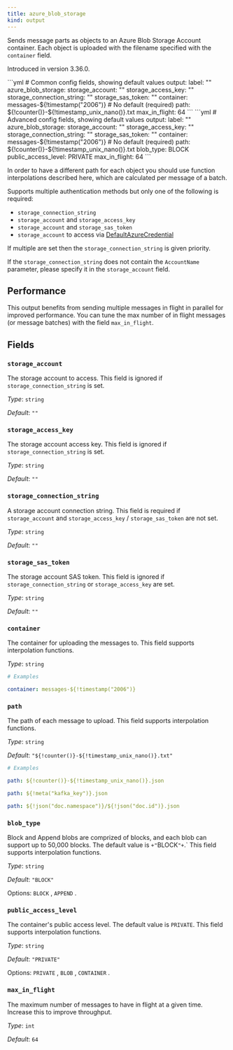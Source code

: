 ```yaml
---
title: azure_blob_storage
kind: output
---
```


Sends message parts as objects to an Azure Blob Storage Account container. Each object is uploaded with the filename specified with the `container` field.

Introduced in version 3.36.0.


<Tabs>
<TabItem label="Common">
```yml
# Common config fields, showing default values
output:
  label: ""
  azure_blob_storage:
    storage_account: ""
    storage_access_key: ""
    storage_connection_string: ""
    storage_sas_token: ""
    container: messages-${!timestamp("2006")} # No default (required)
    path: ${!counter()}-${!timestamp_unix_nano()}.txt
    max_in_flight: 64
```
</TabItem>
<TabItem label="Advanced">
```yml
# Advanced config fields, showing default values
output:
  label: ""
  azure_blob_storage:
    storage_account: ""
    storage_access_key: ""
    storage_connection_string: ""
    storage_sas_token: ""
    container: messages-${!timestamp("2006")} # No default (required)
    path: ${!counter()}-${!timestamp_unix_nano()}.txt
    blob_type: BLOCK
    public_access_level: PRIVATE
    max_in_flight: 64
```
</TabItem>
</Tabs>

In order to have a different path for each object you should use function
interpolations described here, which are
calculated per message of a batch.

Supports multiple authentication methods but only one of the following is required:

- `storage_connection_string`
- `storage_account` and `storage_access_key`
- `storage_account` and `storage_sas_token`
- `storage_account` to access via [DefaultAzureCredential](https://pkg.go.dev/github.com/Azure/azure-sdk-for-go/sdk/azidentity#DefaultAzureCredential)

If multiple are set then the `storage_connection_string` is given priority.

If the `storage_connection_string` does not contain the `AccountName` parameter, please specify it in the
`storage_account` field.

## Performance

This output benefits from sending multiple messages in flight in parallel for improved performance. You can tune the max number of in flight messages (or message batches) with the field `max_in_flight`.

## Fields

### `storage_account`

The storage account to access. This field is ignored if `storage_connection_string` is set.


*Type*: `string`

*Default*: `""`

### `storage_access_key`

The storage account access key. This field is ignored if `storage_connection_string` is set.


*Type*: `string`

*Default*: `""`

### `storage_connection_string`

A storage account connection string. This field is required if `storage_account` and `storage_access_key` / `storage_sas_token` are not set.


*Type*: `string`

*Default*: `""`

### `storage_sas_token`

The storage account SAS token. This field is ignored if `storage_connection_string` or `storage_access_key` are set.


*Type*: `string`

*Default*: `""`

### `container`

The container for uploading the messages to.
This field supports interpolation functions.


*Type*: `string`


```yml
# Examples

container: messages-${!timestamp("2006")}
```

### `path`

The path of each message to upload.
This field supports interpolation functions.


*Type*: `string`

*Default*: `"${!counter()}-${!timestamp_unix_nano()}.txt"`

```yml
# Examples

path: ${!counter()}-${!timestamp_unix_nano()}.json

path: ${!meta("kafka_key")}.json

path: ${!json("doc.namespace")}/${!json("doc.id")}.json
```

### `blob_type`

Block and Append blobs are comprized of blocks, and each blob can support up to 50,000 blocks. The default value is `+"`BLOCK`"+`.`
This field supports interpolation functions.


*Type*: `string`

*Default*: `"BLOCK"`

Options:
`BLOCK`
, `APPEND`
.

### `public_access_level`

The container's public access level. The default value is `PRIVATE`.
This field supports interpolation functions.


*Type*: `string`

*Default*: `"PRIVATE"`

Options:
`PRIVATE`
, `BLOB`
, `CONTAINER`
.

### `max_in_flight`

The maximum number of messages to have in flight at a given time. Increase this to improve throughput.


*Type*: `int`

*Default*: `64`


